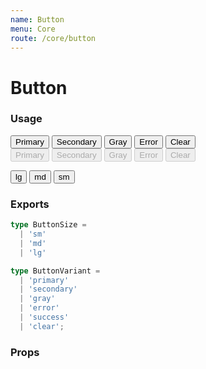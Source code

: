 ```yaml
---
name: Button
menu: Core
route: /core/button
---
```



# Button

### Usage

<Playground>
  <div className="mb-6">
    <Button>Primary</Button>
    <Button variant="secondary">Secondary</Button>
    <Button variant="gray">Gray</Button>
    <Button variant="error">Error</Button>
    <Button variant="clear">Clear</Button>
  </div>

  <div className="mb-6">
    <Button disabled>Primary</Button>
    <Button variant="secondary" disabled>Secondary</Button>
    <Button variant="gray" disabled>Gray</Button>
    <Button variant="error" disabled>Error</Button>
    <Button variant="clear" disabled>Clear</Button>
  </div>

  <Button size="lg" variant="gray">lg</Button>
  <Button size="md" variant="secondary">md</Button>
  <Button size="sm">sm</Button>
</Playground>

### Exports

```ts
type ButtonSize =
  | 'sm'
  | 'md'
  | 'lg'
```
```ts
type ButtonVariant =
  | 'primary'
  | 'secondary'
  | 'gray'
  | 'error'
  | 'success'
  | 'clear';
```

### Props

<Props of={Button} />
